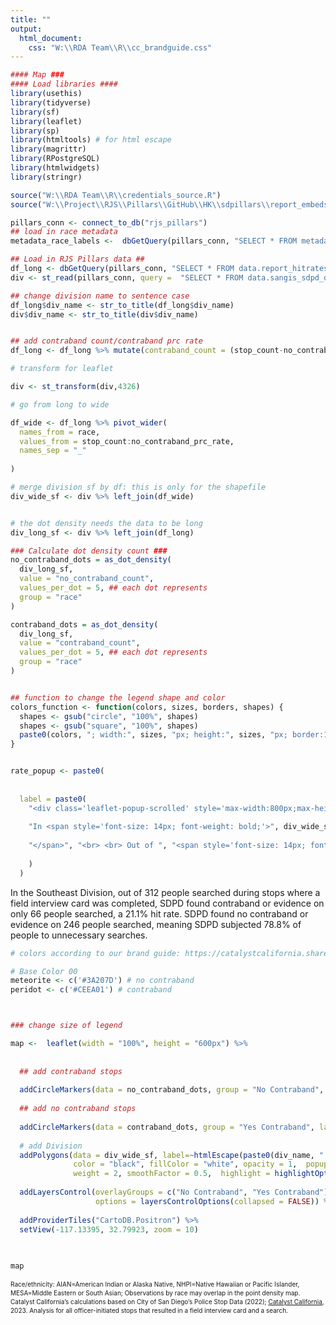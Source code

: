 ```yaml
---
title: ""
output:
  html_document:
    css: "W:\\RDA Team\\R\\cc_brandguide.css"
---
```

<!-- link to Google Font -->
<link href="https://fonts.googleapis.com/css2?family=Inter:wght@100;200;300;400;500;600;700;800;900&display=swap" rel="stylesheet">
  

```r
#### Map ###
#### Load libraries ####
library(usethis)
library(tidyverse)
library(sf)
library(leaflet)
library(sp)
library(htmltools) # for html escape
library(magrittr)
library(RPostgreSQL)
library(htmlwidgets)
library(stringr)

source("W:\\RDA Team\\R\\credentials_source.R")
source("W:\\Project\\RJS\\Pillars\\GitHub\\HK\\sdpillars\\report_embeds\\chart_functions.R")

pillars_conn <- connect_to_db("rjs_pillars")
## load in race metadata
metadata_race_labels <-  dbGetQuery(pillars_conn, "SELECT * FROM metadata_race_labels") %>% select(race_base, race_label_short, race_label_long)

## Load in RJS Pillars data ##
df_long <- dbGetQuery(pillars_conn, "SELECT * FROM data.report_hitrates_div_race_ficard_person") %>% filter(race == "total")
div <- st_read(pillars_conn, query =  "SELECT * FROM data.sangis_sdpd_divisions_2023") 

## change division name to sentence case
df_long$div_name <- str_to_title(df_long$div_name)
div$div_name <- str_to_title(div$div_name)


## add contraband count/contraband prc rate
df_long <- df_long %>% mutate(contraband_count = (stop_count-no_contraband_count), contraband_prc_rate = (100-no_contraband_prc_rate))

# transform for leaflet

div <- st_transform(div,4326)

# go from long to wide

df_wide <- df_long %>% pivot_wider(
  names_from = race,
  values_from = stop_count:no_contraband_prc_rate,
  names_sep = "_"
  
)

# merge division sf by df: this is only for the shapefile
div_wide_sf <- div %>% left_join(df_wide)


# the dot density needs the data to be long
div_long_sf <- div %>% left_join(df_long)
```


```r
### Calculate dot density count ###
no_contraband_dots = as_dot_density(
  div_long_sf,
  value = "no_contraband_count",
  values_per_dot = 5, ## each dot represents 
  group = "race"
)

contraband_dots = as_dot_density(
  div_long_sf,
  value = "contraband_count",
  values_per_dot = 5, ## each dot represents 
  group = "race"
)


## function to change the legend shape and color
colors_function <- function(colors, sizes, borders, shapes) {
  shapes <- gsub("circle", "100%", shapes)
  shapes <- gsub("square", "100%", shapes)
  paste0(colors, "; width:", sizes, "px; height:", sizes, "px; border:1px solid ", borders, "; border-radius:", shapes)
}



```


```r
rate_popup <- paste0(
  
  
  label = paste0(
    "<div class='leaflet-popup-scrolled' style='max-width:800px;max-height:200px'>", 
    
    "In <span style='font-size: 14px; font-weight: bold;'>", div_wide_sf$div_name, " Division",  "(", div_wide_sf$div_num, ")",
    
    "</span>", "<br> <br> Out of ", "<span style='font-size: 14px; font-weight: bold;'>", div_wide_sf$stop_count_total,  "</span> people searched during stops where a field interview card was completed, SDPD found contraband/evidence in ", "<span style='font-size: 14px; font-weight: bold;'>", div_wide_sf$contraband_count, "</span>", " stops, a hit rate of ", "<span style='font-size: 14px; font-weight: bold;'>", round(div_wide_sf$contraband_prc_rate, digits = 1), "</span>",  "%.", " SDPD found no contraband or evidence on ", "<span style='font-size: 14px; font-weight: bold;'>", div_wide_sf$no_contraband_count_total, "</span>", " people searched, meaning SDPD  subjected ",  "<span style='font-size: 14px; font-weight: bold;'>", round(div_wide_sf$no_contraband_prc_rate_total, digits = 1), "% of people to unnecessary searches."
    
    )
  )


```

In the Southeast Division, out of 312 people searched during stops where a field interview card was completed, SDPD found contraband or evidence on only 66 people searched, a 21.1% hit rate. SDPD found no contraband or evidence on 246 people searched, meaning SDPD subjected 78.8% of people to unnecessary searches.


```r
# colors according to our brand guide: https://catalystcalifornia.sharepoint.com/sites/Portal/AP%20Projects/Forms/AllItems.aspx?FolderCTID=0x012000EF0283621C7FE048A8E68512F119353B&id=%2Fsites%2FPortal%2FAP%20Projects%2FCommunications%2FCatalyst%20California%2FBranding%20Materials%20%2B%20Templates%2FVisual%20Brand%20Guide%2FCatalyst%20California%20Brand%20Guide%5FSeptember%202022%2Epdf&viewid=1aaeb4a9%2D2232%2D41c7%2Da71c%2D727af9e1f5d7&parent=%2Fsites%2FPortal%2FAP%20Projects%2FCommunications%2FCatalyst%20California%2FBranding%20Materials%20%2B%20Templates%2FVisual%20Brand%20Guide

# Base Color 00
meteorite <- c('#3A207D') # no contraband
peridot <- c('#CEEA01') # contraband



### change size of legend

map <-  leaflet(width = "100%", height = "600px") %>%
  
  
  ## add contraband stops
  
  addCircleMarkers(data = no_contraband_dots, group = "No Contraband", label = NULL, weight = 2, fillOpacity = 1, radius = 2, color="white",  fillColor= meteorite, stroke = TRUE) %>% 
  
  ## add no contraband stops
  
  addCircleMarkers(data = contraband_dots, group = "Yes Contraband", label = NULL, weight = 2, fillOpacity = 1, radius = 2, color="white",  fillColor=  peridot,  stroke = TRUE) %>% 
  
  # add Division 
  addPolygons(data = div_wide_sf, label=~htmlEscape(paste0(div_name, " Division ")),
              color = "black", fillColor = "white", opacity = 1,  popup = ~paste0(rate_popup), 
              weight = 2, smoothFactor = 0.5,  highlight = highlightOptions(color = "white", weight = 3, bringToFront = TRUE, sendToBack = FALSE)) %>%
  
  addLayersControl(overlayGroups = c("No Contraband", "Yes Contraband"),
                   options = layersControlOptions(collapsed = FALSE)) %>%
  
  addProviderTiles("CartoDB.Positron") %>%
  setView(-117.13395, 32.79923, zoom = 10)
  
 

```


```r
map
```

<div align="left" style="line-height: 1em;"><span style="font-size: 10px;">Race/ethnicity: AIAN=American Indian or Alaska Native, NHPI=Native Hawaiian or Pacific Islander, MESA=Middle Eastern or South Asian; Observations by race may overlap in the point density map. </span> <br> 
  <span style=' font-size: 10px;'>Catalyst California's calculations based on City of San Diego's Police Stop Data (2022); <u>[Catalyst California](https://www.catalystcalifornia.org)</u>, 2023. Analysis for all officer-initiated stops that resulted in a field interview card and a search.</span> </div>
  
